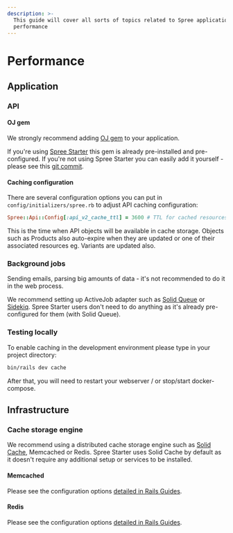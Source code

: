 ```yaml
---
description: >-
  This guide will cover all sorts of topics related to Spree application
  performance
---
```


# Performance

## Application

### API

#### OJ gem

We strongly recommend adding [OJ gem](https://github.com/ohler55/oj) to your application. 

If you're using [Spree Starter](https://github.com/spree/spree_starter) this gem is already pre-installed and pre-configured. If you're not using Spree Starter you can easily add it yourself - please see this [git commit](https://github.com/spree/spree_starter/commit/e50973be8e8833f5d6eeaa0226f322746a860cd2).

#### Caching configuration

There are several configuration options you can put in `config/initializers/spree.rb` to adjust API caching configuration:

```ruby
Spree::Api::Config[:api_v2_cache_ttl] = 3600 # TTL for cached resources in seconds
```

This is the time when API objects will be available in cache storage. Objects such as Products also auto-expire when they are updated or one of their associated resources eg. Variants are updated also. 

### Background jobs

Sending emails, parsing big amounts of data - it's not recommended to do it in the web process.

We recommend setting up ActiveJob adapter such as [Solid Queue](https://github.com/basecamp/solid_queue) or [Sidekiq](https://github.com/mperham/sidekiq/wiki/Active-Job). Spree Starter users don't need to do anything as it's already pre-configured for them (with Solid Queue).

### Testing locally

To enable caching in the development environment please type in your project directory:

```bash
bin/rails dev cache
```

After that, you will need to restart your webserver / or stop/start docker-compose.

## Infrastructure

### Cache storage engine

We recommend using a distributed cache storage engine such as [Solid Cache](https://github.com/rails/solid_cache), Memcached or Redis. Spree Starter uses Solid Cache by default as it
doesn't require any additional setup or services to be installed.

#### Memcached

Please see the configuration options [detailed in Rails Guides](https://guides.rubyonrails.org/caching_with_rails.html#activesupport-cache-memcachestore).

#### Redis

Please see the configuration options [detailed in Rails Guides](https://guides.rubyonrails.org/caching_with_rails.html#activesupport-cache-rediscachestore).